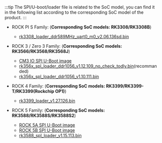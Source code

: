 :::tip
The SPI/U-boot/loader file is related to the SoC model, you can find it in the following list according to the corresponding SoC model of the product.
:::

- ROCK PI S Family: (**Corresponding SoC models: RK3308/RK3308B**)

  - [rk3308_loader_ddr589MHz_uart0_m0_v2.06.136sd.bin](https://dl.radxa.com/rockpis/images/loader/rk3308_loader_ddr589MHz_uart0_m0_v2.06.136sd.bin)

- ROCK 3 / Zero 3 Family: (**Corresponding SoC models: RK3566/RK3568/RK3568J**)

  - [CM3 IO SPI U-Boot image](https://dl.radxa.com/rock3/images/loader/radxa-cm3-io/radxa-cm3-io-idbloader-g8684d740b9f.img)
  - [rk356x_spl_loader_ddr1056_v1.12.109_no_check_todly.bin](https://dl.radxa.com/rock3/images/loader/rk356x_spl_loader_ddr1056_v1.12.109_no_check_todly.bin)(recommanded)
  - [rk356x_spl_loader_ddr1056_v1.10.111.bin](https://dl.radxa.com/rock3/images/loader/radxa-cm3-io/rk356x_spl_loader_ddr1056_v1.10.111.bin)

- ROCK 4 Family: (**Corresponding SoC models: RK3399/RK3399-T/RK3399(Rockchip OP1)**)

  - [rk3399_loader_v1.27.126.bin](https://dl.radxa.com/rockpi4/images/loader/rk3399_loader_v1.27.126.bin)

- ROCK 5 Family: (**Corresponding SoC models: RK3588/RK3588S/RK3588S2**)
  - [ROCK 5A SPI U-Boot image](https://dl.radxa.com/rock5/sw/images/loader/rock-5a/rock-5a-spi-image-g4b32117-20230605.img)
  - [ROCK 5B SPI U-Boot image](https://dl.radxa.com/rock5/sw/images/loader/rock-5b/release/rock-5b-spi-image-gd1cf491-20240523.img)
  - [rk3588_spl_loader_v1.15.113.bin](https://dl.radxa.com/rock5/sw/images/loader/rk3588_spl_loader_v1.15.113.bin)
